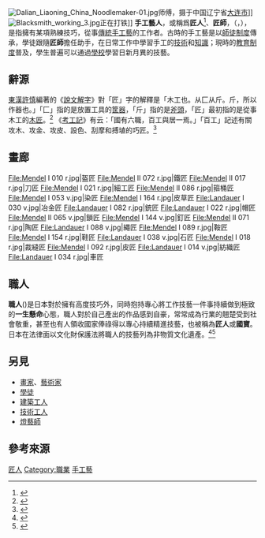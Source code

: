 [[File:Dalian_Liaoning_China_Noodlemaker-01.jpg|thumb]]师傅，摄于中国辽宁省[[大连市|大连市]]]]
[[File:Blacksmith_working_3.jpg|thumb]]正在打铁]]
'''手工藝人'''，或稱爲'''匠人'''<ref>{{cite web|title=词语“匠人”的解释|url=http://www.zdic.net/c/0/145/318954.htm|publisher=漢典|accessdate=2014-11-14|archive-date=2014-11-29|archive-url=https://web.archive.org/web/20141129025718/http://www.zdic.net/c/0/145/318954.htm|dead-url=no}}</ref>、'''匠師'''，（{{lang-en|Artisan}}，{{jpn|j=職人|hg=しょくにん|rm=Shokunin}}），是指擁有某項熟練技巧，從事[[傳統|傳統]][[手工藝|手工藝]]的工作者。古時的手工藝是以[[師徒|師徒制度]]傳承，學徒跟隨'''匠師'''擔任助手，在日常工作中學習手工的[[技術|技術]]和[[知識|知識]]；現時的[[教育制度|教育制度]]普及，學生普遍可以通過[[學校|學校]]學習日新月異的技藝。

==辭源==
[[東漢|東漢]][[許慎|許慎]]編著的《[[說文解字|說文解字]]》對「匠」字的解釋是「木工也。从匚从斤。斤，所以作器也。」「匚」指的是放置工具的[[筐器|筐器]]，「斤」指的是[[斧頭|斧頭]]，「匠」最初指的是從事木工的[[木匠|木匠]]。<ref>{{cite web|title=卷十二 匚部 匠|url=http://www.shuowen.org/view/8383|publisher=說文解字|accessdate=2014-11-14|archive-date=2014-11-29|archive-url=https://web.archive.org/web/20141129020202/http://www.shuowen.org/view/8383|dead-url=no}}</ref> 《[[考工記|考工記]]》有云：「國有六職，百工與居一焉。」「百工」記述有關攻木、攻金、攻皮、設色、刮摩和搏埴的巧匠。<ref>{{cite web|title=冬官考工记第六|url=http://www.guoxue.com/jinbu/13jing/zhouli/zl_006.htm|publisher=国学网站|accessdate=2014-11-14|archive-date=2014-12-19|archive-url=https://web.archive.org/web/20141219072102/http://www.guoxue.com/jinbu/13jing/zhouli/zl_006.htm|dead-url=no}}</ref>

==畫廊==
<gallery>
File:Mendel I 010 r.jpg|盔匠
File:Mendel II 072 r.jpg|鐵匠
File:Mendel II 017 r.jpg|刀匠
File:Mendel I 021 r.jpg|細工匠
File:Mendel II 086 r.jpg|箍桶匠
File:Mendel I 053 v.jpg|染匠
File:Mendel I 164 r.jpg|皮草匠
File:Landauer I 030 v.jpg|冶金匠
File:Landauer I 082 r.jpg|銃匠
File:Landauer I 022 r.jpg|帽匠
File:Mendel II 065 v.jpg|鎖匠
File:Mendel I 144 v.jpg|釘匠
File:Mendel II 071 r.jpg|陶匠
File:Landauer I 088 v.jpg|繩匠
File:Mendel I 089 r.jpg|鞍匠
File:Mendel I 154 r.jpg|鞋匠
File:Landauer I 038 v.jpg|石匠
File:Mendel I 018 r.jpg|裁縫匠
File:Mendel I 092 r.jpg|皮匠
File:Landauer I 014 v.jpg|紡織匠
File:Landauer I 034 r.jpg|車匠
</gallery>

== 職人 ==
'''職人'''({{lang-ja |Shokunin}})是日本對於擁有高度技巧外，同時抱持專心將工作技藝一件事持續做到極致的'''一生懸命'''心態，職人對於自己產出的作品感到自豪，常常成為行業的翹楚受到社會敬重，甚至也有人領收國家俸祿得以專心持續精進技藝，也被稱為'''匠人'''或'''國寶'''。日本在法律面以文化財保護法將職人的技藝列為非物質文化遺產。<ref name = "匠の国日本: 職人は国の宝、国の礎(いしずえ)_2008">{{cite book | title = 匠の国日本: 職人は国の宝、国の礎(いしずえ) | url = https://books.google.com.tw/books?id=e818utKhGsQC&printsec=frontcover&hl=zh-TW#v=onepage&q&f=false | publisher = PHP研究所, 2008 | author = 作者：北康利 | isbn = 9784569696836 | language = ja | date = 2008-01-01 | access-date = 2021-12-05 | archive-date = 2021-12-05 | archive-url = https://web.archive.org/web/20211205155730/https://books.google.com.tw/books?id=e818utKhGsQC&printsec=frontcover&hl=zh-TW#v=onepage&q&f=false | dead-url = no }}</ref><ref name = "真心看自己，有念則花開: 徐重仁的經營哲學與人生追求_2017">{{cite book | title = 真心看自己，有念則花開: 徐重仁的經營哲學與人生追求 | url = https://books.google.com.tw/books?id=TcusDwAAQBAJ&printsec=frontcover&hl=zh-TW#v=onepage&q&f=false | publisher = Common Wealth Magazine Ltd, 2017 | author = 作者：徐重仁，洪懿妍 | isbn = 9789863982340 | language = zh-tw | date = 2017-03-29 | access-date = 2021-12-05 | archive-date = 2021-12-05 | archive-url = https://web.archive.org/web/20211205170110/https://books.google.com.tw/books?id=TcusDwAAQBAJ&printsec=frontcover&hl=zh-TW#v=onepage&q&f=false | dead-url = no }}</ref>

==另見==
*[[畫家|畫家]]、[[藝術家|藝術家]]
*[[學徒|學徒]]
*[[建築工人|建築工人]]
*[[技術工人|技術工人]]
*[[燈藝師|燈藝師]]

==參考來源==
{{reflist}}
{{Authority control}}

[[Category:匠人|]]
[[Category:職業|Category:職業]]
[[Category:手工藝|]]